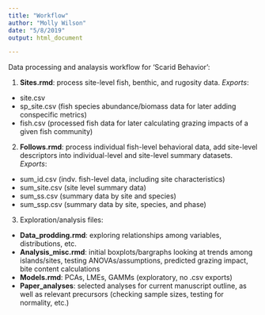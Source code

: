 ```yaml
---
title: "Workflow"
author: "Molly Wilson"
date: "5/8/2019"
output: html_document

---
```


Data processing and analaysis workflow for 'Scarid Behavior':

1. **Sites.rmd**: process site-level fish, benthic, and rugosity data.
*Exports*:
  - site.csv
  - sp_site.csv (fish species abundance/biomass data for later adding conspecific metrics)
  - fish.csv (processed fish data for later calculating grazing impacts of a given fish community)
  
2. **Follows.rmd**: process individual fish-level behavioral data, add site-level descriptors into individual-level and site-level summary datasets.
*Exports*:
  - sum_id.csv (indv. fish-level data, including site characteristics)
  - sum_site.csv (site level summary data)
  - sum_ss.csv (summary data by site and species)
  - sum_ssp.csv (summary data by site, species, and phase)
  
3. Exploration/analysis files:
  - **Data_prodding.rmd**: exploring relationships among variables, distributions, etc.
  - **Analysis_misc.rmd**: initial boxplots/bargraphs looking at trends among islands/sites, testing ANOVAs/assumptions, predicted grazing impact, bite content calculations
  - **Models.rmd**: PCAs, LMEs, GAMMs (exploratory, no .csv exports)
  - **Paper_analyses**: selected analyses for current manuscript outline, as well as relevant precursors (checking sample sizes, testing for normality, etc.)